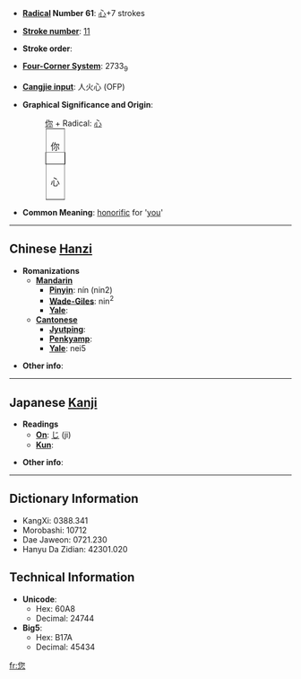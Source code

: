 * '''[[Wiktionary:Chinese radical index| Radical]] Number 61''': [[Wiktionary:Chinese radical index 心|心]]+7 strokes

* '''[[Wiktionary:Chinese total strokes index|Stroke number]]''': [[Wiktionary:Chinese total strokes index 11|11]]

* '''Stroke order''': 

* '''[[Wiktionary:Chinese four corner index|Four-Corner System]]''': 2733<sub>9</sub>

* '''[[Wiktionary:Chinese Cangjie index|Cangjie input]]''': 人火心 (OFP)

* '''Graphical Significance and Origin''':
*: [[你]] + Radical: [[心]]
*:<table border=1 style="display:inline;"><tr><td>你</td></tr><tr><td>心</td></tr></table>

* '''Common Meaning''': [[honorific]] for '[[you]]'

----

== Chinese [[Hanzi]] ==

* '''Romanizations'''
** '''[[Mandarin]]'''
*** '''[[Pinyin]]''': nín (nin2)
*** '''[[Wade-Giles]]''': nin<sup>2</sup>
*** '''[[Yale]]''': 
** '''[[Cantonese]]'''
*** '''[[Jyutping]]''':
*** '''[[Penkyamp]]''': 
*** '''[[Yale]]''': nei5

* '''Other info''': 

----

== Japanese [[Kanji]] ==

* '''Readings'''
** '''[[On]]''': [[じ]] (ji)
** '''[[Kun]]''': 

* '''Other info''':  

----

== Dictionary Information ==

* KangXi: 0388.341
* Morobashi: 10712
* Dae Jaweon: 0721.230
* Hanyu Da Zidian: 42301.020

== Technical Information ==

* '''Unicode''':
** Hex: 60A8
** Decimal: 24744
* '''Big5''':
** Hex: B17A
** Decimal: 45434

[[fr:您]]